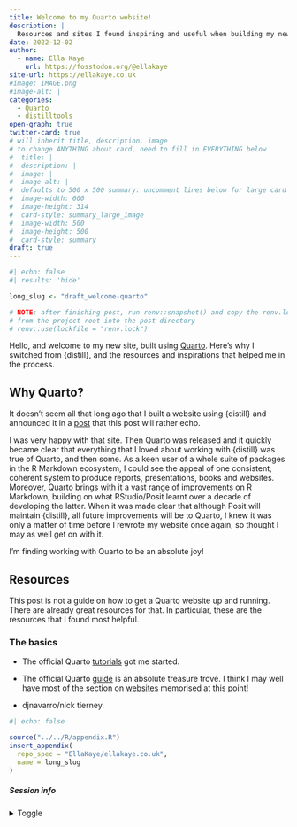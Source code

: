 ```yaml
---
title: Welcome to my Quarto website!
description: |
  Resources and sites I found inspiring and useful when building my new site, and plans for future posts
date: 2022-12-02
author: 
  - name: Ella Kaye
    url: https://fosstodon.org/@ellakaye
site-url: https://ellakaye.co.uk
#image: IMAGE.png
#image-alt: |
categories:
  - Quarto
  - distilltools
open-graph: true
twitter-card: true
# will inherit title, description, image
# to change ANYTHING about card, need to fill in EVERYTHING below
#  title: |
#  description: |
#  image: |
#  image-alt: |
#  defaults to 500 x 500 summary: uncomment lines below for large card
#  image-width: 600 
#  image-height: 314
#  card-style: summary_large_image 
#  image-width: 500
#  image-height: 500
#  card-style: summary
draft: true
---
```


<!--------------- set up ----------------->

```r
#| echo: false
#| results: 'hide'

long_slug <- "draft_welcome-quarto"

# NOTE: after finishing post, run renv::snapshot() and copy the renv.lock file 
# from the project root into the post directory
# renv::use(lockfile = "renv.lock")
```

<!--------------- post content ----------------->

Hello, and welcome to my new site, built using [Quarto](https://quarto.org){target="_blank"}. Here’s why I switched from {distill}, and the resources and inspirations that helped me in the process.

## Why Quarto?

It doesn't seem all that long ago that I built a website using {distill} and announced it in a [post](../2021-05-08_welcome-distill/index.qmd) that this post will rather echo.

I was very happy with that site. Then Quarto was released and it quickly became clear that everything that I loved about working with {distill} was true of Quarto, and then some. As a keen user of a whole suite of packages in the R Markdown ecosystem, I could see the appeal of one consistent, coherent system to produce reports, presentations, books and websites. Moreover, Quarto brings with it a vast range of improvements on R Markdown, building on what RStudio/Posit learnt over a decade of developing the latter. When it was made clear that although Posit will maintain {distill}, all future improvements will be to Quarto, I knew it was only a matter of time before I rewrote my website once again, so thought I may as well get on with it.

I'm finding working with Quarto to be an absolute joy!

## Resources

This post is not a guide on how to get a Quarto website up and running. There are already great resources for that. In particular, these are the resources that I found most helpful.

### The basics

- The official Quarto [tutorials](https://quarto.org/docs/get-started/){target="_blank"} got me started.

- The official Quarto [guide](https://quarto.org/docs/guide/){target="_blank"} is an absolute treasure trove. I think I may well have most of the section on [websites](https://quarto.org/docs/websites/) memorised at this point!

- djnavarro/nick tierney.

<!--------------- appendices go here ----------------->

```r
#| echo: false

source("../../R/appendix.R")
insert_appendix(
  repo_spec = "EllaKaye/ellakaye.co.uk", 
  name = long_slug
)
```

##### Session info {.appendix}

<details><summary>Toggle</summary>

```r
#| echo: false
library(sessioninfo)
# save the session info as an object
pkg_session <- session_info(pkgs = "attached")

# get the quarto version
quarto_version <- system("quarto --version", intern = TRUE)

# inject the quarto info
pkg_session$platform$quarto <- paste(
  system("quarto --version", intern = TRUE), 
  "@", 
  quarto::quarto_path()
  )

# print it out
pkg_session
```

</details>





